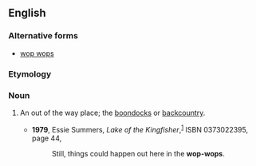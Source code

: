 ==English==

===Alternative forms===
* [[wop wops]]

===Etymology===
{{rfe}}

===Noun===
{{en-noun|-}}

# {{New Zealand}}{{Australia}} An out of the way place; the [[boondocks]] or [[backcountry]].  
#*'''1979''', Essie Summers, ''Lake of the Kingfisher'',<sup>[http://books.google.com/books?id=WzvHkdA3q2wC]</sup> ISBN 0373022395, page 44,
#*:Still, things could happen out here in the '''wop-wops'''.